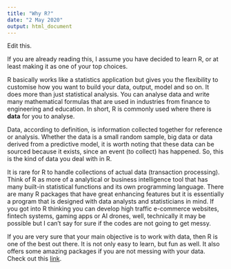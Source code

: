 ```yaml
---
title: "Why R?"
date: "2 May 2020"
output: html_document
---
```

Edit this.

If you are already reading this, I assume you have decided to learn R, or at least making it as one of your top choices.

R basically works like a statistics application but gives you the flexibility to customise how you want to build your data, output, model and so on. It does more than just statistical analysis. You can analyse data and write many mathematical formulas that are used in industries from finance to engineering and education. In short, R is commonly used where there is __data__ for you to analyse.

Data, according to definition, is information collected together for reference or analysis. Whether the data is a small random sample, big data or data derived from a predictive model, it is worth noting that these data can be sourced because it exists, since an event (to collect) has happened. So, this is the kind of data you deal with in R. 

It is rare for R to handle collections of actual data (transaction processing). Think of R as more of a analytical or business intelligence tool that has many built-in statistical functions and its own programming language. There are many R packages that have great enhancing features but it is essentially a program that is designed with data analysts and statisticians in mind. If you got into R thinking you can develop high traffic e-commerce websites, fintech systems, gaming apps or AI drones, well, technically it may be possible but I can't say for sure if the codes are not going to get messy.

If you are very sure that your main objective is to work with data, then R is one of the best out there. It is not only easy to learn, but fun as well. It also offers some amazing packages if you are not messing with your data. Check out this [link](https://simplystatistics.org/2019/03/13/10-things-r-can-do-that-might-surprise-you/).